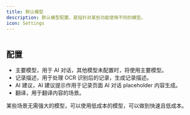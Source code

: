 ```yaml
---
title: 默认模型
description: 默认模型配置，是指针对某些功能使用不同的模型。
icon: Settings
---
```



<Image width="0" height="0" src="https://s2.loli.net/2025/07/10/xaczJfKtuqkgDdS.png" />

## 配置

- 主要模型，用于 AI 对话，其他模型未配置时，将使用主要模型。
- 记录描述，用于处理 OCR 识别后的记录，生成记录描述。
- AI 建议，AI 建议提示作用于记录页面 AI 对话 placeholder 内容生成。
- 翻译，用于翻译内容的场景。

某些场景无需强大的模型，可以使用低成本的模型，可以做到快速且低成本。
